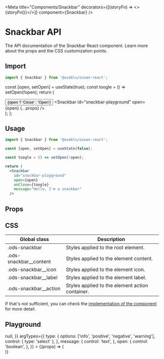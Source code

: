 
<Meta
  title="Components/Snackbar"
  decorators={[(storyFn) => <>{storyFn()}</>]}
  component={Snackbar}
/>

# Snackbar API

The API documentation of the Snackbar React component. Learn more about the props and the CSS customization points.

## Import

```javascript
import { Snackbar } from '@useblu/ocean-react';
```

  const [open, setOpen] = useState(true);
  const toogle = () => setOpen(!open);
  return (
    <div>
      <Button onClick={toogle}>{open ? 'Close' : 'Open'}</Button>
      <Snackbar id="snackbar-playground" open={open} {...props} />
    </div>
  );
};

## Usage

```jsx
import { Snackbar } from '@useblu/ocean-react';

const [open, setOpen] = useState(false);

const toogle = () => setOpen(!open);

return (
  <Snackbar
    id="snackbar-playground"
    open={open}
    onClose={toogle}
    message="Hello, I'm a snackbar"
  />
```

## Props

<ArgsTable of="." />

## CSS

| Global class             | Description                                     |
| ------------------------ | ----------------------------------------------- |
| .ods-snackbar            | Styles applied to the root element.             |
| .ods-snackbar\_\_content | Styles applied to the element content.          |
| .ods-snackbar\_\_icon    | Styles applied to the element icon.             |
| .ods-snackbar\_\_label   | Styles applied to the element label.            |
| .ods-snackbar\_\_action  | Styles applied to the element action container. |

If that's not sufficient, you can check the [implementation of the component](https://github.com/ocean-ds/ocean-web/blob/master/packages/ocean-react/src/Snackbar/Snackbar.tsx) for more detail.

## Playground

<Canvas withToolbar>
  <Story
    name="playground"
    args={{
      type: 'info',
      message: 'Lorem ipsum dolor sit amet.',
      open: false,
      onClose: () => null,
    }}
    argTypes={{
      type: {
        options: ['info', 'positive', 'negative', 'warning'],
        control: { type: 'select' },
      },
      message: {
        control: 'text',
      },
      open: {
        control: 'boolean',
      },
    }}
  >
    {(props) => (
      <div className="centered">
        <DinamicSnackbar
          type={props.type}
          message={props.message}
          position={props.position}
        />
      </div>
    )}
  </Story>
</Canvas>
